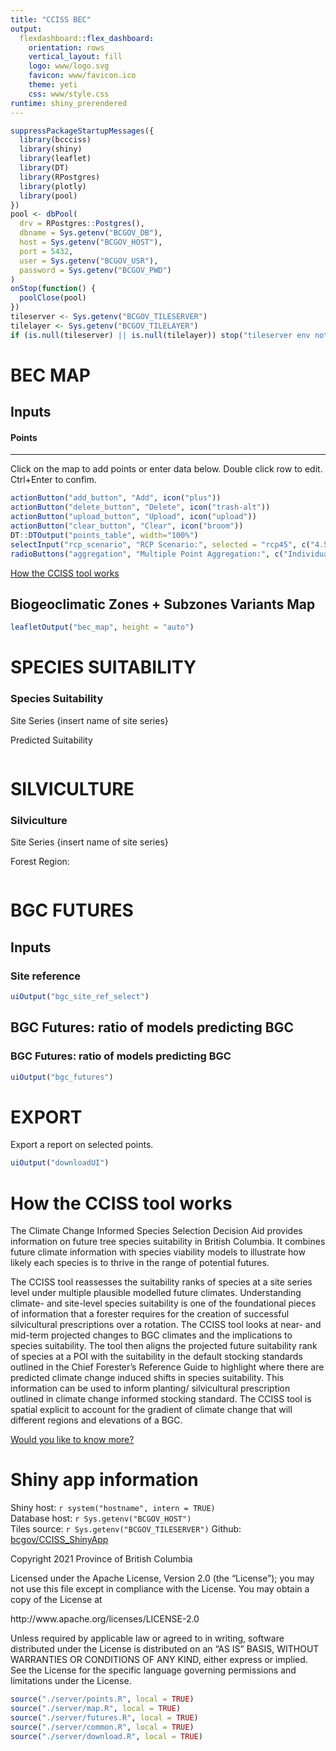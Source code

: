```yaml
---
title: "CCISS BEC"
output: 
  flexdashboard::flex_dashboard:
    orientation: rows
    vertical_layout: fill
    logo: www/logo.svg
    favicon: www/favicon.ico
    theme: yeti
    css: www/style.css
runtime: shiny_prerendered
---
```


```r
suppressPackageStartupMessages({
  library(bccciss)
  library(shiny)
  library(leaflet)
  library(DT)
  library(RPostgres)
  library(plotly)
  library(pool)
})
pool <- dbPool(
  drv = RPostgres::Postgres(),
  dbname = Sys.getenv("BCGOV_DB"),
  host = Sys.getenv("BCGOV_HOST"),
  port = 5432, 
  user = Sys.getenv("BCGOV_USR"),
  password = Sys.getenv("BCGOV_PWD")
)
onStop(function() {
  poolClose(pool)
})
tileserver <- Sys.getenv("BCGOV_TILESERVER")
tilelayer <- Sys.getenv("BCGOV_TILELAYER")
if (is.null(tileserver) || is.null(tilelayer)) stop("tileserver env not set")

```


BEC MAP
=====================================  

Inputs {.sidebar data-width=450}
-------------------------------------

#### Points
<hr>  
Click on the map to add points or enter data below. Double click row to edit. Ctrl+Enter to confim.

```r
actionButton("add_button", "Add", icon("plus"))
actionButton("delete_button", "Delete", icon("trash-alt"))
actionButton("upload_button", "Upload", icon("upload"))
actionButton("clear_button", "Clear", icon("broom"))
DT::DTOutput("points_table", width="100%")
selectInput("rcp_scenario", "RCP Scenario:", selected = "rcp45", c("4.5" = "rcp45", "8.5" = "rcp85"), multiple = TRUE, width = 150)
radioButtons("aggregation", "Multiple Point Aggregation:", c("Individual" = "FALSE", "Averaged by BGC Zone" = "TRUE"), inline = TRUE)
```

[How the CCISS tool works](./#section-how-the-cciss-tool-works)

Biogeoclimatic Zones + Subzones Variants Map
-------------------------------------
```r
leafletOutput("bec_map", height = "auto")

```

SPECIES SUITABILITY
=====================================     

### Species Suitability

Site Series
{insert name of site series}

Predicted Suitability

```r
```
   
SILVICULTURE
=====================================     

### Silviculture

Site Series
{insert name of site series}

Forest Region:
    
```r
```


BGC FUTURES
=====================================

Inputs {.sidebar data-width=200}
-------------------------------------

### Site reference

```r
uiOutput("bgc_site_ref_select")

```

BGC Futures: ratio of models predicting BGC
-------------------------------------

### BGC Futures: ratio of models predicting BGC  

```r
uiOutput("bgc_futures")

```

EXPORT
=====================================

Export a report on selected points.
```r
uiOutput("downloadUI")
```

How the CCISS tool works {data-navmenu="ABOUT"} 
=====================================

The Climate Change Informed Species Selection Decision Aid provides information on future tree species suitability in British Columbia. It combines future climate information with species viability models to illustrate how likely each species is to thrive in the range of potential futures.  

The CCISS tool reassesses the suitability ranks of species at a site series level under multiple plausible modelled future climates. Understanding climate- and site-level species suitability is one of the foundational pieces of information that a forester requires for the creation of successful silvicultural prescriptions over a rotation. The CCISS tool looks at near- and mid-term projected changes to BGC climates and the implications to species suitability. The tool then aligns the projected future suitability rank of species at a POI with the suitability in the default stocking standards outlined in the Chief Forester’s Reference Guide to highlight where there are predicted climate change induced shifts in species suitability. This information can be used to inform planting/ silvicultural prescription outlined in climate change informed stocking standard. The CCISS tool is spatial explicit to account for the gradient of climate change that will different regions and elevations of a BGC.  
  
[Would you like to know more?](https://www.for.gov.bc.ca/ftp/HRE/external/!publish/CCISS/CCISS_in_Stocking%20Standards.pdf)

Shiny app information {data-navmenu="ABOUT"} 
=====================================

Shiny host: `r system("hostname", intern = TRUE)`  
Database host: `r Sys.getenv("BCGOV_HOST")`  
Tiles source: `r Sys.getenv("BCGOV_TILESERVER")`
Github: [bcgov/CCISS_ShinyApp](https://github.com/bcgov/CCISS_ShinyApp/tree/code_with_us)  
  
Copyright 2021 Province of British Columbia  
  
Licensed under the Apache License, Version 2.0 (the "License");
you may not use this file except in compliance with the License.
You may obtain a copy of the License at  
  
http://www.apache.org/licenses/LICENSE-2.0
  
Unless required by applicable law or agreed to in writing, software
distributed under the License is distributed on an "AS IS" BASIS,
WITHOUT WARRANTIES OR CONDITIONS OF ANY KIND, either express or implied.
See the License for the specific language governing permissions and
limitations under the License.  

```r
source("./server/points.R", local = TRUE)
source("./server/map.R", local = TRUE)
source("./server/futures.R", local = TRUE)
source("./server/common.R", local = TRUE)
source("./server/download.R", local = TRUE)
```

